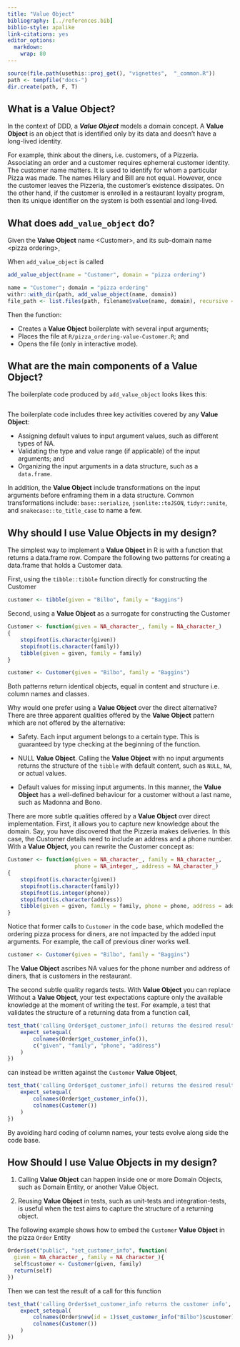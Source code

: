 ---
title: "Value Object"
bibliography: [../references.bib]
biblio-style: apalike
link-citations: yes
editor_options: 
  markdown: 
    wrap: 80
---

```{r, include = FALSE}
source(file.path(usethis::proj_get(), "vignettes",  "_common.R"))
path <- tempfile("docs-")
dir.create(path, F, T)
```

## What is a Value Object?

In the context of DDD, a ***Value Object*** models a domain concept. A **Value
Object** is an object that is identified only by its data and doesn't have a
long-lived identity.

For example, think about the diners, i.e. customers, of a Pizzeria. Associating
an order and a customer requires ephemeral customer identity. The customer name
matters. It is used to identify for whom a particular Pizza was made. The names
Hilary and Bill are not equal. However, once the customer leaves the Pizzeria,
the customer's existence dissipates. On the other hand, if the customer is
enrolled in a restaurant loyalty program, then its unique identifier on the
system is both essential and long-lived.

<!-- ## Description -->

<!-- When you care only about the attributes of an element of the model, classify it -->

<!-- as a **Value Object**. Make it express the meaning of the attributes it conveys -->

<!-- and give it related functionality. Treat the **Value Object** as immutable. -->

<!-- Don't give it any identity and avoid the design complexities necessary to -->

<!-- maintain **Entities**. [@Evans2004, p. 99] -->

<!-- ## Highlights -->

<!-- -   Calling a Value Object without any input arguments returns the Null Value -->

<!--     Object, which is usually an empty data.frame with column names and types. -->

<!-- -   Equating Value Objects is based on field-based implementation, rather than -->

<!--     identity based implementation. That means, two records are equal if all -->

<!--     their fields are equal. -->

<!-- -   Value Objects can receive other Value Objects. -->

<!-- -   Value Objects can receive one or a set of Entities. -->

## What does `add_value_object` do?

Given the **Value Object** name \<Customer\>, and its sub-domain name \<pizza
ordering\>,

When `add_value_object` is called

```{r, eval = FALSE, echo = TRUE}
add_value_object(name = "Customer", domain = "pizza ordering")
```

```{r, eval = TRUE, echo = FALSE}
name = "Customer"; domain = "pizza ordering"
withr::with_dir(path, add_value_object(name, domain))
file_path <- list.files(path, filename$value(name, domain), recursive = TRUE)
```

Then the function:

-   Creates a **Value Object** boilerplate with several input arguments;
-   Places the file at `R/pizza_ordering-value-Customer.R`; and
-   Opens the file (only in interactive mode).

## What are the main components of a Value Object?

The boilerplate code produced by `add_value_object` looks likes this:

```{r code = readLines(fs::path(path, file_path)), eval=FALSE, echo=TRUE}
```

The boilerplate code includes three key activities covered by any **Value
Object**:

-   Assigning default values to input argument values, such as different types
    of NA.
-   Validating the type and value range (if applicable) of the input arguments;
    and
-   Organizing the input arguments in a data structure, such as a `data.frame`.

In addition, the **Value Object** include transformations on the input arguments
before enframing them in a data structure. Common transformations include:
`base::serialize`, `jsonlite::toJSON`, `tidyr::unite`, and
`snakecase::to_title_case` to name a few.

## Why should I use Value Objects in my design?

The simplest way to implement a **Value Object** in R is with a function that
returns a data.frame row. Compare the following two patterns for creating a
data.frame that holds a Customer data.

First, using the `tibble::tibble` function directly for constructing the
Customer

```{r, eval=FALSE, echo=TRUE}
customer <- tibble(given = "Bilbo", family = "Baggins")
```

Second, using a **Value Object** as a surrogate for constructing the Customer

```{r, eval=FALSE, echo=TRUE}
Customer <- function(given = NA_character_, family = NA_character_)
{
    stopifnot(is.character(given))
    stopifnot(is.character(family))
    tibble(given = given, family = family)
}

customer <- Customer(given = "Bilbo", family = "Baggins")
```

Both patterns return identical objects, equal in content and structure i.e.
column names and classes.

Why would one prefer using a **Value Object** over the direct alternative? There
are three apparent qualities offered by the **Value Object** pattern which are
not offered by the alternative:

-   Safety. Each input argument belongs to a certain type. This is guaranteed by
    type checking at the beginning of the function.

-   NULL **Value Object**. Calling the **Value Object** with no input arguments
    returns the structure of the `tibble` with default content, such as `NULL`,
    `NA`, or actual values.

-   Default values for missing input arguments. In this manner, the **Value
    Object** has a well-defined behaviour for a customer without a last name,
    such as Madonna and Bono.

There are more subtle qualities offered by a **Value Object** over direct
implementation. First, it allows you to capture new knowledge about the domain.
Say, you have discovered that the Pizzeria makes deliveries. In this case, the
Customer details need to include an address and a phone number. With a **Value
Object**, you can rewrite the Customer concept as:

```{r, eval=FALSE, echo=TRUE}
Customer <- function(given = NA_character_, family = NA_character_, 
                     phone = NA_integer_, address = NA_character_)
{
    stopifnot(is.character(given))
    stopifnot(is.character(family))
    stopifnot(is.integer(phone))
    stopifnot(is.character(address))
    tibble(given = given, family = family, phone = phone, address = address)
}
```

Notice that former calls to `Customer` in the code base, which modelled the
ordering pizza process for diners, are not impacted by the added input
arguments. For example, the call of previous diner works well.

```{r, eval=FALSE, echo=TRUE}
customer <- Customer(given = "Bilbo", family = "Baggins")
```

The **Value Object** ascribes NA values for the phone number and address of
diners, that is customers in the restaurant.

The second subtle quality regards tests. With **Value Object** you can replace
Without a **Value Object**, your test expectations capture only the available
knowledge at the moment of writing the test. For example, a test that validates
the structure of a returning data from a function call,

```{r, eval=FALSE, echo=TRUE}
test_that('calling Order$get_customer_info() returns the desired results', {
    expect_setequal(
        colnames(Order$get_customer_info()),
        c("given", "family", "phone", "address")
    )
})
```

can instead be written against the `Customer` **Value Object**,

```{r, eval=FALSE, echo=TRUE}
test_that('calling Order$get_customer_info() returns the desired results', {
    expect_setequal(
        colnames(Order$get_customer_info()),
        colnames(Customer())
    )
})
```

By avoiding hard coding of column names, your tests evolve along side the code
base.

## How Should I use Value Objects in my design?

1.  Calling **Value Object** can happen inside one or more Domain Objects, such
    as Domain Entity, or another Value Object.

2.  Reusing **Value Object** in tests, such as unit-tests and integration-tests,
    is useful when the test aims to capture the structure of a returning object.
    
The following example shows how to embed the `Customer` **Value Object** in the pizza `Order` Entity

```{r, echo=TRUE, eval=FALSE}
Order$set("public", "set_customer_info", function(
  given = NA_character_, family = NA_character_){
  self$customer <- Customer(given, family)
  return(self)
})  
```

Then we can test the result of a call for this function

```{r, echo=TRUE, eval=FALSE}
test_that('calling Order$set_customer_info returns the customer info', {
    expect_setequal(
        colnames(Order$new(id = 1)$set_customer_info("Bilbo")$customer),
        colnames(Customer())
    )
})
```
